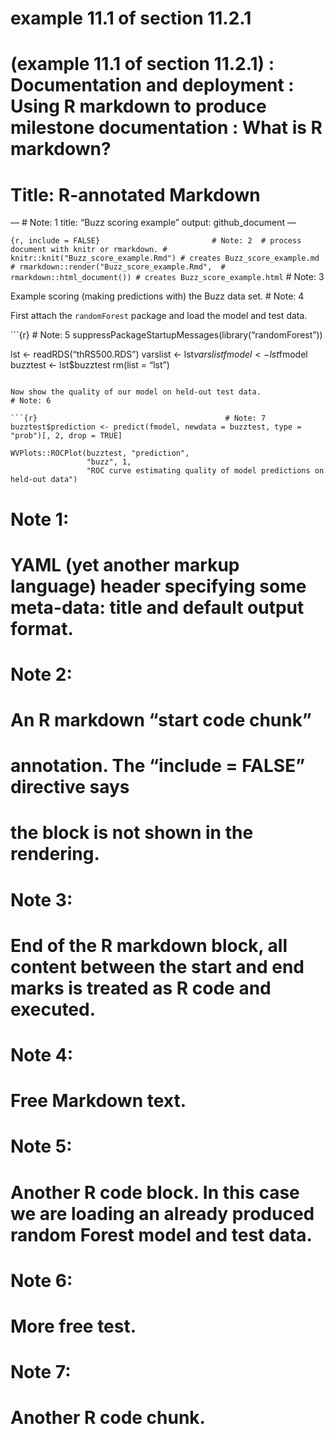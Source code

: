 # example 11.1 of section 11.2.1 
# (example 11.1 of section 11.2.1)  : Documentation and deployment : Using R markdown to produce milestone documentation : What is R markdown? 
# Title: R-annotated Markdown 

---                                         	# Note: 1 
title: "Buzz scoring example"
output: github_document
---

```{r, include = FALSE}                     	# Note: 2 
# process document with knitr or rmarkdown.
# knitr::knit("Buzz_score_example.Rmd") # creates Buzz_score_example.md
# rmarkdown::render("Buzz_score_example.Rmd", 
#                   rmarkdown::html_document()) # creates Buzz_score_example.html
```                                          	# Note: 3 

Example scoring (making predictions with) the Buzz data set.      	# Note: 4 

First attach the `randomForest` package and load the model and test data.

```{r}                                       	# Note: 5 
suppressPackageStartupMessages(library("randomForest"))

lst <- readRDS("thRS500.RDS")
varslist <- lst$varslist
fmodel <- lst$fmodel
buzztest <- lst$buzztest
rm(list = "lst")
```

Now show the quality of our model on held-out test data.            	# Note: 6 

```{r}                                         	# Note: 7 
buzztest$prediction <- predict(fmodel, newdata = buzztest, type = "prob")[, 2, drop = TRUE]

WVPlots::ROCPlot(buzztest, "prediction", 
                 "buzz", 1, 
                 "ROC curve estimating quality of model predictions on held-out data")
```

# Note 1: 
#   YAML (yet another markup language) header specifying some meta-data: title and default output format. 

# Note 2: 
#   An R markdown “start code chunk” 
#   annotation. The “include = FALSE” directive says 
#   the block is not shown in the rendering. 

# Note 3: 
#   End of the R markdown block, all content between the start and end marks is treated as R code and executed. 

# Note 4: 
#   Free Markdown text. 

# Note 5: 
#   Another R code block. In this case we are loading an already produced random Forest model and test data. 

# Note 6: 
#   More free test. 

# Note 7: 
#   Another R code chunk. 

